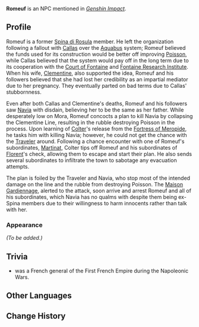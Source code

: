 {{Character Infobox
|type             = Mentioned
|image            = <!--NPC Romeuf.png-->
|realname         = <!-- Optional, if different from in-game name -->
|deceased         = <!-- Past (for deceased prior to events of the game) or free response -->
|region           = Fontaine
|location         = <!-- Nation where you can find the character in the game -->
|affiliation      = 
|title            = 

|ancestry         = <!-- Clan/family -->
|father           = 
|mother           = 
|spouse           = 
|sibling          = 
|child            = 
|relative         = 

|voiceEN          = 
|voiceCN          = 
|voiceJP          = 
|voiceKR          = 
}}
'''Romeuf''' is an NPC mentioned in ''[[Genshin Impact]]''.
<!--
==Location==
{{subst:#tag:gallery|
NPC Location {{subst:#titleparts:{{subst:PAGENAME}}}}.png{{subst:!}}{{subst:#titleparts:{{subst:PAGENAME}}}}'s location
NPC Location {{subst:#titleparts:{{subst:PAGENAME}}}} Context.png{{subst:!}}Additional context
}}
-->
==Profile==
<!--Detailed story/lore information goes here.-->
Romeuf is a former [[Spina di Rosula]] member. He left the organization following a fallout with [[Callas]] over the [[Aquabus]] system; Romeuf believed the funds used for its construction would be better off improving [[Poisson]], while Callas believed that the system would pay off in the long term due to its cooperation with the [[Court of Fontaine]] and [[Fontaine Research Institute]]. When his wife, [[Clementine]], also supported the idea, Romeuf and his followers believed that she had lost her credibility as an impartial mediator due to her pregnancy. They eventually parted on bad terms due to Callas' stubbornness.

Even after both Callas and Clementine's deaths, Romeuf and his followers saw [[Navia]] with disdain, believing her to be the same as her father. While desperately low on Mora, Romeuf concocts a plan to kill Navia by collapsing the Clementine Line, resulting in the rubble destroying Poisson in the process. Upon learning of [[Colter]]'s release from the [[Fortress of Meropide]], he tasks him with killing Navia; however, he could not get the chance with the [[Traveler]] around. Following a chance encounter with one of Romeuf's subordinates, [[Martinat]], Colter tips off Romeuf and his subordinates of [[Florent]]'s check, allowing them to escape and start their plan. He also sends several subordinates to infiltrate the town to sabotage any evacuation attempts.

The plan is foiled by the Traveler and Navia, who stop most of the intended damage on the line and the rubble from destroying Poisson. The [[Maison Gardiennage]], alerted to the attack, soon arrive and arrest Romeuf and all of his subordinates, which Navia has no qualms with despite them being ex-Spina members due to their willingness to harm innocents rather than talk with her.

===Appearance===
<!--Keep appearance section short and concise. Limit to 2 paragraphs with 3-4 sentences each.-->
''(To be added.)''
<!--
==Quests and Events==
{{Quests and Events}}

==Idle Quotes==
{{Dialogue Start}}
: {{DIcon|Idle}} {{Tx}}
:: {{A|VO {{subst:#titleparts:{{subst:PAGENAME}}}} 01.ogg}} "{{Tx}}"
{{Dialogue End}}

==Dialogue==
{{Dialogue Start}}
:'''{{subst:#titleparts:{{subst:PAGENAME}}}}:''' 
:{{DIcon}}
{{Dialogue End}}
<!--
==Event Dialogue==
===Event Name===
{{Dialogue Start}}
:'''{{subst:#titleparts:{{subst:PAGENAME}}}}:'''
{{Dialogue End}}
-->
==Trivia==
* {{W|Jean Louis Romeuf}} was a French general of the First French Empire during the Napoleonic Wars.

==Other Languages==
{{Other Languages|default_hidden=1
|en      = Romeuf
|zhs     = 罗默夫
|zhs_rm  = Luómòfū
|zht     = 羅默夫
|zht_rm  = Luómòfū
|ja      = ロムーフ
|ja_rm   = Romuufu
|ko      = 로모프
|es      = Romeuf
|fr      = Romeuf
|ru      = Ромёф
|th      = Romeuf
|vi      = Romeuf
|de      = Romeuf
|id      = Romeuf
|pt      = Romeu
|tr      = Romeuf
|it      = Romeuf
}}

==Change History==
{{Change History|introduced=4.3}}
<!--
==References==
{{Reflist}}
-->
